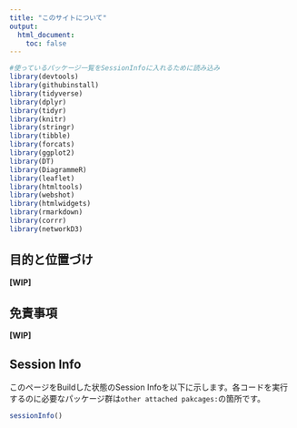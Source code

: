```yaml
---
title: "このサイトについて"
output:
  html_document:
    toc: false
---
```


```r
#使っているパッケージ一覧をSessionInfoに入れるために読み込み
library(devtools)
library(githubinstall)
library(tidyverse)
library(dplyr)
library(tidyr)
library(knitr)
library(stringr)
library(tibble)
library(forcats)
library(ggplot2)
library(DT)
library(DiagrammeR)
library(leaflet)
library(htmltools)
library(webshot)
library(htmlwidgets)
library(rmarkdown)
library(corrr)
library(networkD3)
```


## 目的と位置づけ

**[WIP]**

## 免責事項

**[WIP]**

## Session Info

このページをBuildした状態のSession Infoを以下に示します。各コードを実行するのに必要なパッケージ群は`other attached pakcages:`の箇所です。

```r
sessionInfo()
```
